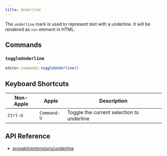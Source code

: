 ```yaml
---
title: Underline
---
```



The `underline` mark is used to represent text with a underline. It will be rendered as `<u>` element in HTML.

<Demo story="underline" />

## Commands

### `toggleUnderline`

```ts
editor.commands.toggleUnderline()
```

## Keyboard Shortcuts

| Non-Apple | Apple       | Description                               |
| --------- | ----------- | ----------------------------------------- |
| `Ctrl-U`  | `Command-U` | Toggle the current selection to underline |

## API Reference

- [prosekit/extensions/underline](/references/extensions/underline)
